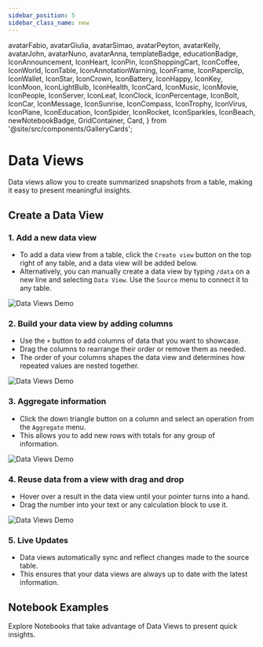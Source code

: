 ```yaml
---
sidebar_position: 5
sidebar_class_name: new
---
```


  avatarFabio,
  avatarGiulia,
  avatarSimao,
  avatarPeyton,
  avatarKelly,
  avatarJohn,
  avatarNuno,
  avatarAnna,
  templateBadge,
  educationBadge,
  IconAnnouncement,
  IconHeart,
  IconPin,
  IconShoppingCart,
  IconCoffee,
  IconWorld,
  IconTable,
  IconAnnotationWarning,
  IconFrame,
  IconPaperclip,
  IconWallet,
  IconStar,
  IconCrown,
  IconBattery,
  IconHappy,
  IconKey,
  IconMoon,
  IconLightBulb,
  IconHealth,
  IconCard,
  IconMusic,
  IconMovie,
  IconPeople,
  IconServer,
  IconLeaf,
  IconClock,
  IconPercentage,
  IconBolt,
  IconCar,
  IconMessage,
  IconSunrise,
  IconCompass,
  IconTrophy,
  IconVirus,
  IconPlane,
  IconEducation,
  IconSpider,
  IconRocket,
  IconSparkles,
  IconBeach,
  newNotebookBadge,
  GridContainer,
  Card,
} from '@site/src/components/GalleryCards';

# Data Views

Data views allow you to create summarized snapshots from a table, making it easy to present meaningful insights.


<YouTubePlayer
  videoId="m8Y7bZgSq6w"
  thumbnailUrl="/docs/img/thumbnails/thumbnail-data-views.png"
/>

## Create a Data View

### 1. Add a new data view

- To add a data view from a table, click the `Create view` button on the top right of any table, and a data view will be added below.
- Alternatively, you can manually create a data view by typing `/data` on a new line and selecting `Data View`. Use the `Source` menu to connect it to any table.

![Data Views Demo](./img/DataView1.png)

### 2. Build your data view by adding columns

- Use the `+` button to add columns of data that you want to showcase.
- Drag the columns to rearrange their order or remove them as needed.
- The order of your columns shapes the data view and determines how repeated values are nested together.

![Data Views Demo](./img/DataView5.png)

### 3. Aggregate information

- Click the down triangle button on a column and select an operation from the `Aggregate` menu.
- This allows you to add new rows with totals for any group of information.

![Data Views Demo](./img/DataView3.png)

### 4. Reuse data from a view with drag and drop

- Hover over a result in the data view until your pointer turns into a hand.
- Drag the number into your text or any calculation block to use it.

![Data Views Demo](./img/DataView4.png)

### 5. Live Updates

- Data views automatically sync and reflect changes made to the source table.
- This ensures that your data views are always up to date with the latest information.

## Notebook Examples

Explore Notebooks that take advantage of Data Views to present quick insights.

<GridContainer>
  <Card
    author="Kelly McEttrick"
    cardColor="--card-yellow"
    icon={IconLeaf}
    title="Sales Pipeline Report"
    img="https://user-images.githubusercontent.com/12210180/162471244-15b6b5ba-5ed3-45ee-a6e0-475d1b018053.png"
    notebook="https://app.decipad.com/n/-Template-Sales-Report-Monthly-Pipeline-Update%3ABxUws8V5ImNdj3feqCevN"
    description="Build a report to showcase the current and future state of your sales funnel using data views."
    template
    avatar={avatarKelly}
  />
  <Card
    author="Simão Dias"
    cardColor="--card-green"
    icon={IconLeaf}
    title="Finance Tracker"
    img="https://user-images.githubusercontent.com/12210180/162471244-15b6b5ba-5ed3-45ee-a6e0-475d1b018053.png"
    notebook="https://app.decipad.com/n/-Template-My-Finance-Tracker-2023%3AA5sV922M9Qtn71KoDdHzO"
    description="Input your expenses and income to get a detailed summary of cashflows using data views."
    template
    avatar={avatarSimao}
  />
</GridContainer>

